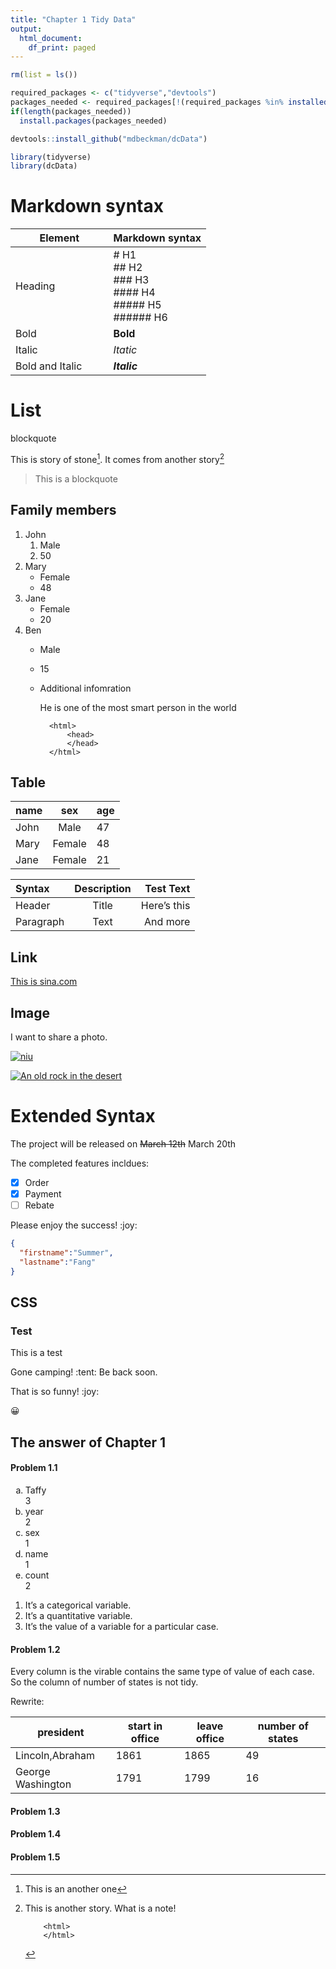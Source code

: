 ```yaml
---
title: "Chapter 1 Tidy Data"
output:
  html_document:
    df_print: paged
---
```


```r
rm(list = ls())

required_packages <- c("tidyverse","devtools")
packages_needed <- required_packages[!(required_packages %in% installed.packages()[,"Package"])]
if(length(packages_needed))
  install.packages(packages_needed)

devtools::install_github("mdbeckman/dcData")

library(tidyverse)
library(dcData)
```

# Markdown syntax
|Element|Markdown syntax|
|---|---|
|Heading|# H1 <br> ## H2 <br> ### H3<br>#### H4<br>##### H5<br>###### H6| 
|Bold|**Bold**|
|Italic|*Itatic*|
|Bold and Italic|***Italic***|

# List
blockquote

This is story of stone[^1]. It comes from another story[^stone]


> This is a blockquote


## Family members
1. John
    1. Male
    2. 50
2. Mary
    * Female
    * 48
3. Jane
    - Female
    - 20
4. Ben
    + Male
    + 15
    + Additional infomration
    
        He is one of the most smart person in the world
        
            <html>
                <head>
                </head>
            </html>

## Table
|name|sex|age|
|---|:---:|---|
|John|Male|47|
|Mary|Female|48|
|Jane|Female|21|

| Syntax      | Description | Test Text     |
| :---        |    :----:   |          ---: |
| Header      | Title       | Here's this   |
| Paragraph   | Text        | And more      |


## Link

[This is sina.com](https://www.sina.com.cn "This is a china new website")

## Image

I want to share a photo.

[![niu](https://earthsky.org/upl/2020/01/chinese-lunar-new-year-2021-ox--e1611921186479.png "This is a ox photo")](https://www.baidu.com)


[![An old rock in the desert](https://www.markdownguide.org/assets/images/shiprock.jpg "Shiprock, New Mexico by Beau Rogers")](https://www.google.com)

# Extended Syntax

The project will be released on ~~March 12th~~ March 20th

The completed features incldues:

- [x] Order 
- [x] Payment
- [ ] Rebate

Please enjoy the success! :joy: 

```json
{
  "firstname":"Summer",
  "lastname":"Fang"
}
```

[^1]: This is an another one
[^stone]: This is another story.
    What is a note!
    ```
        <html>
        </html>
    ```
    
    
## CSS

### Test {#test-id}

This is a test

Gone camping! :tent: Be back soon.

That is so funny! :joy:

😀

## The answer of Chapter 1

#### Problem 1.1
a) Taffy    
    3
b) year     
    2
c) sex     
    1
d) name    
    1
e) count    
    2

1. It’s a categorical variable.
2. It’s a quantitative variable.
3. It’s the value of a variable for a particular case.

#### Problem 1.2
Every column is the virable contains the same type of value of each case. So the column of number of states is not tidy.

Rewrite:

|president|start in office|leave office|number of states|
|--|--|--|--|
|Lincoln,Abraham|1861|1865|49|
|George Washington|1791|1799|16|

#### Problem 1.3

#### Problem 1.4

#### Problem 1.5


